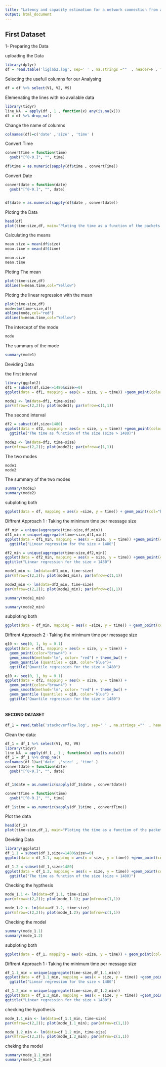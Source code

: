 ```yaml
---
title: "Latency and capacity estimation for a network connection from asymmetric measurements"
output: html_document
---
```


## First Dataset

1- Preparing the Data 

uploading the Data 
```r
library(dplyr)
df = read.table('liglab2.log', sep=' ' , na.strings =""  , header=F , fill = TRUE  )
```



Selecting the usefull columns for our Analysing
```r
df = df %>% select(V1, V2, V9) 
```



Elemenating the lines with no available data
```r
library(tidyr)
line_NA  = apply(df , 1 , function(x) any(is.na(x)))
df = df %>% drop_na()
```


Change the name of columns
```r
colnames(df)=c('date' ,'size' , 'time' )
```



Convert Time 
```r
convertTime = function(time)
  gsub("[^0-9.]", "", time)

df$time = as.numeric(sapply(df$time , convertTime))
```



Convert Date 
```r
convertdate = function(date)
  gsub("[^0-9.]", "", date)


df$date = as.numeric(sapply(df$date , convertdate))
```


Ploting the Data 
```r
head(df)
plot(time~size,df, main="Ploting the time as a function of the packets size", col="brown4")
```



Calculating the means 
```r
mean.size = mean(df$size)
mean.time = mean(df$time)

mean.size
mean.time
```


Ploting The mean 
```r
plot(time~size,df)
abline(h=mean.time,col="Yellow")
```

Ploting the linear regression with the mean
```r
plot(time~size,df)
mode=lm(time~size,df)
abline(mode,col="red")
abline(h=mean.time,col="Yellow")

```



The intercept of the mode 
```r
mode
```


The summary of the mode 
```r
summary(mode1)
```



Deviding Data 

the first interval 
```r
library(ggplot2)
df1 = subset(df,size<=1480&size>=0)
ggplot(data = df1, mapping = aes(x = size, y = time)) +geom_point(color="brown4") + geom_smooth(method='lm', color= "red") + theme_bw() + coord_cartesian(ylim = c(0.25,7)) + ggtitle("The time as function of the size (size < 1480)")

```
```r
mode1 <- lm(data=df1, time~size)
par(mfrow=c(2,2)); plot(mode1); par(mfrow=c(1,1))
```



The second interval

```r
df2 = subset(df,size>1480)
ggplot(data = df2, mapping = aes(x = size, y = time)) +geom_point(color="brown4") + geom_smooth(method='lm', color= "red") + theme_bw() +
  ggtitle("The time as function of the size (size > 1480)")
```
```r
mode2 <- lm(data=df2, time~size)
par(mfrow=c(2,2)); plot(mode2); par(mfrow=c(1,1))
```


The two modes
```r
mode1
mode2
```


The summary of the two modes 
```r
summary(mode1)
summary(mode2)
```


subploting both 
```r
ggplot(data = df, mapping = aes(x =size, y = time)) + geom_point(col="brown4")+ geom_smooth(method='lm', data=df1, color= "black")+ geom_smooth(method='lm', data=df2, color= "yellow") + ggtitle("Superposing the results")
```





Diffrent Approach 1 : Taking the minimum time per message size 


```r
df_min = unique(aggregate(time~size,df,min))
df1_min = unique(aggregate(time~size,df1,min))
ggplot(data = df1_min, mapping = aes(x = size, y = time)) +geom_point(color="brown4") + geom_smooth(method='lm', color= "red") + theme_bw()+
  ggtitle("Linear regression for the size < 1480")

```



```r
df2_min = unique(aggregate(time~size,df2,min))
ggplot(data = df2_min, mapping = aes(x = size, y = time)) +geom_point(color="brown4") + geom_smooth(method='lm', color= "red") + theme_bw() + 
ggtitle("Linear regression for the size > 1480")
```

```r
mode1_min <- lm(data=df1_min, time~size)
par(mfrow=c(2,2)); plot(mode1_min); par(mfrow=c(1,1))
```

```r
mode2_min <- lm(data=df2_min, time~size)
par(mfrow=c(2,2)); plot(mode2_min); par(mfrow=c(1,1))
```
```r
summary(mode1_min)
```

```r
summary(mode2_min)
```

subploting both 
```r
ggplot(data = df_min, mapping = aes(x =size, y = time)) + geom_point(col="brown4")+ geom_smooth(method='lm', data=df1_min, color= "black")+ geom_smooth(method='lm', data=df2_min, color= "yellow") + ggtitle("Superposing the results")
```

Diffrent Approach 2 : Taking the minimum time per message size

```r
q10 <- seq(0, 1, by = 0.1)
ggplot(data = df1, mapping = aes(x = size, y = time)) +
  geom_point(color="brown4") + 
  geom_smooth(method='lm', color= "red") + theme_bw() +
  geom_quantile (quantiles = q10, color="blue")+
  ggtitle("Quantile regression for the size < 1480")
```

```r
q10 <- seq(0, 1, by = 0.1)
ggplot(data = df2, mapping = aes(x = size, y = time)) +
  geom_point(color="brown4") + 
  geom_smooth(method='lm', color= "red") + theme_bw() +
  geom_quantile (quantiles = q10, color="blue") +
  ggtitle("Quantile regression for the size > 1480")
  
```





#### SECOND DATASET 
```r
df_1 = read.table('stackoverflow.log', sep=' ' , na.strings =""  , header=F , fill = TRUE  )
```

Clean the data: 
```r
df_1 = df_1 %>% select(V1, V2, V9) 
library(tidyr)
line_NA  = apply(df_1 , 1 , function(x) any(is.na(x)))
df_1 = df_1 %>% drop_na()
colnames(df_1)=c('date' ,'size' , 'time' )
convertdate = function(date)
  gsub("[^0-9.]", "", date)


df_1$date = as.numeric(sapply(df_1$date , convertdate))

convertTime = function(time)
  gsub("[^0-9.]", "", time)

df_1$time = as.numeric(sapply(df_1$time , convertTime))
```

Plot the data
```r
head(df_1)
plot(time~size,df_1, main="Ploting the time as a function of the packets size", col="brown4")
```


Deviding Data 
```r
library(ggplot2)
df_1.1 = subset(df_1,size<=1480&size>=0)
ggplot(data = df_1.1, mapping = aes(x = size, y = time)) +geom_point(color="brown4") + geom_smooth(method='lm', color= "red") + theme_bw()  + ggtitle("The time as function of the size (size < 1480)")
```

```r
df_1.2 = subset(df_1,size>1480)
ggplot(data = df_1.2, mapping = aes(x = size, y = time)) +geom_point(color="brown4") + geom_smooth(method='lm', color= "red") + theme_bw() +
  ggtitle("The time as function of the size (size > 1480)")
```

Checking the hypthesis
```r
mode_1.1 <- lm(data=df_1.1, time~size)
par(mfrow=c(2,2)); plot(mode_1.1); par(mfrow=c(1,1))
```
```r
mode_1.2 <- lm(data=df_1.2, time~size)
par(mfrow=c(2,2)); plot(mode_1.2); par(mfrow=c(1,1))
```


Checking the model 
```r
summary(mode_1.1)
summary(mode_1.2)
```

subploting both 
```r
ggplot(data = df_1, mapping = aes(x =size, y = time)) + geom_point(col="brown4")+ geom_smooth(method='lm', data=df_1.1, color= "black")+ geom_smooth(method='lm', data=df_1.2, color= "yellow") + ggtitle("Superposing the results")
```


Diffrent Approach 1 : Taking the minimum time per message size 


```r
df_1.1_min = unique(aggregate(time~size,df_1.1,min))
ggplot(data = df_1.1_min, mapping = aes(x = size, y = time)) +geom_point(color="brown4") + geom_smooth(method='lm', color= "red") + theme_bw()+ coord_cartesian(ylim = c(110,115))+
  ggtitle("Linear regression for the size < 1480")
```
```r
df_1.2_min = unique(aggregate(time~size,df_1.2,min))
ggplot(data = df_1.2_min, mapping = aes(x = size, y = time)) +geom_point(color="brown4") + geom_smooth(method='lm', color= "red") + theme_bw() + coord_cartesian(ylim = c(110,120)) +
ggtitle("Linear regression for the size > 1480")
```

checking the hypothesis
```r
mode_1.1_min <- lm(data=df_1.1_min, time~size)
par(mfrow=c(2,2)); plot(mode_1.1_min); par(mfrow=c(1,1))
```
```r
mode_1.2_min <- lm(data=df_1.2_min, time~size)
par(mfrow=c(2,2)); plot(mode_1.2_min); par(mfrow=c(1,1))
```


cheking the model 
```r
summary(mode_1.1_min)
summary(mode_1.2_min)
```

